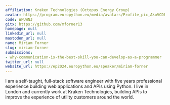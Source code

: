 ```yaml
---
affiliation: Kraken Technologies (Octopus Energy Group)
avatar: https://program.europython.eu/media/avatars/Profile_pic_AkoVCDE.jpg
code: WPUWNJ
gitx: https://github.com/mforner13
homepage: null
linkedin_url: null
mastodon_url: null
name: Miriam Forner
slug: miriam-forner
submissions:
- why-communication-is-the-best-skill-you-can-develop-as-a-programmer
twitter_url: null
website_url: https://ep2024.europython.eu/speaker/miriam-forner
---
```


I am a self-taught, full-stack software engineer with five years professional experience building web applications and APIs using Python. I live in London and currently work at Kraken Technologies, building APIs to improve the experience of utility customers around the world.
